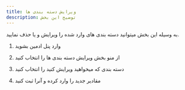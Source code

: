 ```yaml
---
title: ویرایش دسته بندی ها
description: توضیح این بخش
---
```



به وسیله این بخش میتوانید دسته بندی های وارد شده را ویرایش و یا حذف نمایید.


<Steps>

1. وارد پنل ادمین بشوید

2. از منو بخش ویرایش دسته بندی ها را انتخاب کنید

3. دسته بندی که میخواهید ویرایش کنید را انتخاب کنید

4. مقادیر جدید را وارد کرده و آنرا ثبت کنید

</Steps>

